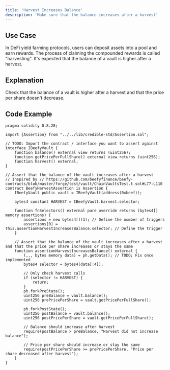 ```yaml
---
title: 'Harvest Increases Balance'
description: 'Make sure that the balance increases after a harvest'
---
```


## Use Case

In DeFi yield farming protocols, users can deposit assets into a pool and earn rewards.
The process of claiming the compounded rewards is called "harvesting".
It's expected that the balance of a vault is higher after a harvest.

## Explanation

Check that the balance of a vault is higher after a harvest and that the price per share doesn't decrease.

## Code Example

```solidity
pragma solidity 0.8.28;

import {Assertion} from "../../lib/credible-std/Assertion.sol";

// TODO: Import the contract / interface you want to assert against
interface IBeefyVault {
    function balance() external view returns (uint256);
    function getPricePerFullShare() external view returns (uint256);
    function harvest() external;
}

// Assert that the balance of the vault increases after a harvest
// Inspired by // https://github.com/beefyfinance/beefy-contracts/blob/master/forge/test/vault/ChainVaultsTest.t.sol#L77-L110
contract BeefyHarvestAssertion is Assertion {
    IBeefyVault public vault = IBeefyVault(address(0xbeef));

    bytes4 constant HARVEST = IBeefyVault.harvest.selector;

    function fnSelectors() external pure override returns (bytes4[] memory assertions) {
        assertions = new bytes4[](1); // Define the number of triggers
        assertions[0] = this.assertionHarvestIncreasesBalance.selector; // Define the trigger
    }

    // Assert that the balance of the vault increases after a harvest and that the price per share increases or stays the same
    function assertionHarvestIncreasesBalance() external {
        (,,, bytes memory data) = ph.getData(); // TODO; Fix once implemented
        bytes4 selector = bytes4(data[:4]);

        // Only check harvest calls
        if (selector != HARVEST) {
            return;
        }
        ph.forkPreState();
        uint256 preBalance = vault.balance();
        uint256 prePricePerShare = vault.getPricePerFullShare();

        ph.forkPostState();
        uint256 postBalance = vault.balance();
        uint256 postPricePerShare = vault.getPricePerFullShare();

        // Balance should increase after harvest
        require(postBalance > preBalance, "Harvest did not increase balance");

        // Price per share should increase or stay the same
        require(postPricePerShare >= prePricePerShare, "Price per share decreased after harvest");
    }
}
```
